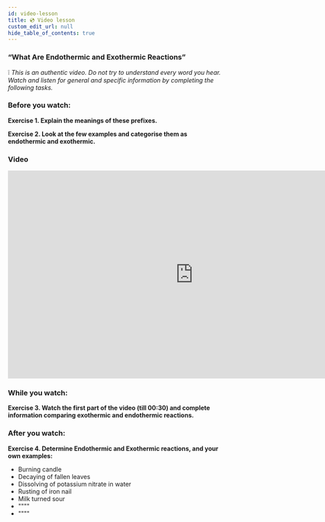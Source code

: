```yaml
---
id: video-lesson
title: 💿 Video lesson
custom_edit_url: null
hide_table_of_contents: true
---
```



### “What Are Endothermic and Exothermic Reactions”

❕ _This is an authentic video. Do not try to understand every word you hear. Watch and listen for general and specific information by completing the following tasks._

### Before you watch:

**Exercise 1. Explain the meanings of these prefixes.**

<Frame src="https://learningapps.org/watch?v=pn35pz5kk20" width="80%" />

**Exercise 2. Look at the few examples and categorise them as endothermic and exothermic.**

<Frame src="https://learningapps.org/watch?v=pa2ssc6ua20" width="80%" />

### Video

<iframe
  width="854"
  height="480"
  src="https://www.youtube.com/embed/pxeIXavp8qI"
  frameborder="0"
  allow="accelerometer; autoplay; clipboard-write; encrypted-media; gyroscope; picture-in-picture"
  allowfullscreen
></iframe>

### While you watch:

**Exercise 3. Watch the first part of the video (till 00:30) and complete information comparing exothermic and endothermic reactions.**

<Frame
  src="https://learningapps.org/watch?v=pfiyf3oyc20"
  width="80%"
  style={{
    height: "78vh",
  }}
/>

### After you watch:

**Exercise 4. Determine Endothermic and Exothermic reactions, and your own examples:**

- Burning candle
- Decaying of fallen leaves
- Dissolving of potassium nitrate in water
- Rusting of iron nail
- Milk turned sour
- """"
- """"
